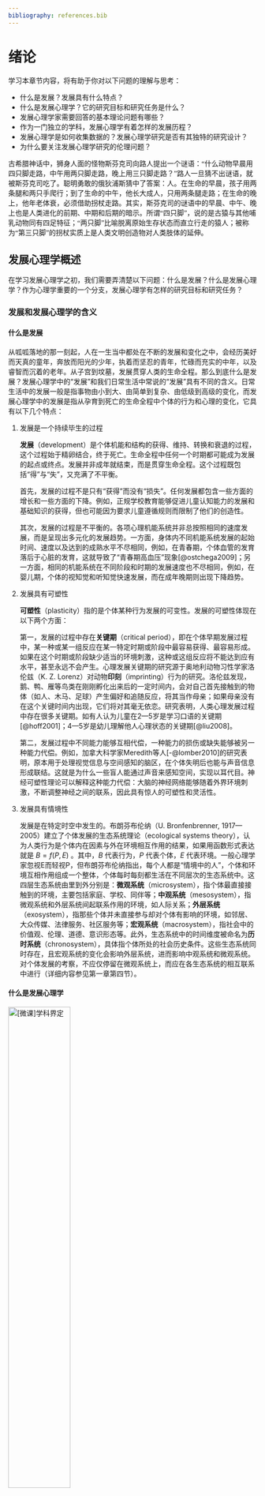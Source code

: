 ```yaml
---
bibliography: references.bib
---
```


# 绪论 {.unnumbered}

学习本章节内容，将有助于你对以下问题的理解与思考：

-   什么是发展？发展具有什么特点？
-   什么是发展心理学？它的研究目标和研究任务是什么？
-   发展心理学家需要回答的基本理论问题有哪些？
-   作为一门独立的学科，发展心理学有着怎样的发展历程？
-   发展心理学是如何收集数据的？发展心理学研究是否有其独特的研究设计？
-   为什么要关注发展心理学研究的伦理问题？

::: {.callout-tip appearance="minimal" style="font-family: 'fangsong';"}
古希腊神话中，狮身人面的怪物斯芬克司向路人提出一个谜语：“什么动物早晨用四只脚走路，中午用两只脚走路，晚上用三只脚走路？”路人一旦猜不出谜语，就被斯芬克司吃了。聪明勇敢的俄狄浦斯猜中了答案：人。在生命的早晨，孩子用两条腿和两只手爬行；到了生命的中午，他长大成人，只用两条腿走路；在生命的晚上，他年老体衰，必须借助拐杖走路。其实，斯芬克司的谜语中的早晨、中午、晚上也是人类进化的前期、中期和后期的暗示。所谓“四只脚”，说的是古猿与其他哺乳动物同有四足特征；“两只脚”比喻脱离原始生存状态而直立行走的猿人；被称为“第三只脚”的拐杖实质上是人类文明创造物对人类肢体的延伸。
:::

## 发展心理学概述

在学习发展心理学之初，我们需要弄清楚以下问题：什么是发展？什么是发展心理学？作为心理学重要的一个分支，发展心理学有怎样的研究目标和研究任务？

### 发展和发展心理学的含义

#### 什么是发展

从呱呱落地的那一刻起，人在一生当中都处在不断的发展和变化之中，会经历美好而天真的童年，奔放而阳光的少年，执着而坚忍的青年，忙碌而充实的中年，以及睿智而沉着的老年。从子宫到坟墓，发展贯穿人类的生命全程。那么到底什么是发展？发展心理学中的“发展”和我们日常生活中常说的“发展”具有不同的含义。日常生活中的发展一般是指事物由小到大、由简单到复杂、由低级到高级的变化，而发展心理学中的发展是指从孕育到死亡的生命全程中个体的行为和心理的变化，它具有以下几个特点：

1.  发展是一个持续毕生的过程

    **发展**（development）是个体机能和结构的获得、维持、转换和衰退的过程，这个过程始于精卵结合，终于死亡。生命全程中任何一个时期都可能成为发展的起点或终点。发展并非成年就结束，而是贯穿生命全程。这个过程既包括“得”与“失”，又充满了不平衡。

    首先，发展的过程不是只有“获得”而没有“损失”。任何发展都包含一些方面的增长和一些方面的下降。例如，正规学校教育能够促进儿童认知能力的发展和基础知识的获得，但也可能因为要求儿童遵循规则而限制了他们的创造性。

    其次，发展的过程是不平衡的。各项心理机能系统并非总按照相同的速度发展，而是呈现出多元化的发展趋势。一方面，身体内不同机能系统发展的起始时间、速度以及达到的成熟水平不尽相同，例如，在青春期，个体血管的发育落后于心脏的发育，这就导致了“青春期高血压”现象[@ostchega2009]；另一方面，相同的机能系统在不同阶段和时期的发展速度也不尽相同，例如，在婴儿期，个体的视知觉和听知觉快速发展，而在成年晚期则出现下降趋势。

2.  发展具有可塑性

    **可塑性**（plasticity）指的是个体某种行为发展的可变性。发展的可塑性体现在以下两个方面：

    第一，发展的过程中存在**关键期**（critical period），即在个体早期发展过程中，某一种或某一组反应在某一特定时期或阶段中最容易获得、最容易形成。如果在这个时期或阶段缺少适当的环境刺激，这种或这组反应将不能达到应有水平，甚至永远不会产生。心理发展关键期的研究源于奥地利动物习性学家洛伦兹（K. Z. Lorenz）对动物**印刻**（imprinting）行为的研究。洛伦兹发现，鹅、鸭、雁等鸟类在刚刚孵化出来后的一定时间内，会对自己首先接触到的物体（如人、木马、足球）产生偏好和追随反应，将其当作母亲；如果母亲没有在这个关键时间内出现，它们将对其毫无依恋。研究表明，人类心理发展过程中存在很多关键期。如有人认为儿童在2—5岁是学习口语的关键期[@hoff2001]；4—5岁是幼儿理解他人心理状态的关键期[@liu2008]。

    第二，发展过程中不同能力能够互相代偿，一种能力的损伤或缺失能够被另一种能力代偿。例如，加拿大科学家Meredith等人[-@lomber2010]的研究表明，原本用于处理视觉信息与空间感知的脑区，在个体失明后也能与声音信息形成联结。这就是为什么一些盲人能通过声音来感知空间，实现以耳代目。神经可塑性理论可以解释这种能力代偿：大脑的神经网络能够随着外界环境刺激，不断调整神经之间的联系，因此具有惊人的可塑性和灵活性。

3.  发展具有情境性

    发展是在特定时空中发生的。布朗芬布伦纳（U. Bronfenbrenner, 1917—2005）建立了个体发展的生态系统理论（ecological systems theory），认为人类行为是个体内在因素与外在环境相互作用的结果，如果用函数形式表达就是 $B = f(P, E)$ 。其中，$B$ 代表行为，$P$ 代表个体，$E$ 代表环境。一般心理学家忽视E而轻视P，但布朗芬布伦纳指出，每个人都是“情境中的人”，个体和环境互相作用组成一个整体，个体每时每刻都生活在不同层次的生态系统中。这四层生态系统由里到外分别是：**微观系统**（microsystem），指个体最直接接触到的环境，主要包括家庭、学校、同伴等；**中观系统**（mesosystem），指微观系统和外层系统间起联系作用的环境，如人际关系；**外层系统**（exosystem），指那些个体并未直接参与却对个体有影响的环境，如邻居、大众传媒、法律服务、社区服务等；**宏观系统**（macrosystem），指社会中的价值观、伦理、道德、意识形态等。此外，生态系统中的时间维度被命名为**历时系统**（chronosystem），具体指个体所处的社会历史条件。这些生态系统同时存在，且宏观系统的变化会影响外层系统，进而影响中观系统和微观系统。对个体发展的考察，不应仅停留在微观系统上，而应在各生态系统的相互联系中进行<!--FIXME-->（详细内容参见第一章第四节）。

#### 什么是发展心理学

::: column-margin
[![\[微课\]学科界定](images/学科界定.png){fig-align="left" width="50%"}](https://abooks.hep.com.cn/h5/resource/detail?resourceId=63fc6ff1d95ce24aac9d6d2b&projectId=pBbXeozAi)
:::

**发展心理学**（developmental psychology）是心理学的一个分支，具有广义和狭义之分。广义的发展心理学是研究心理发展及其规律的学科，它以系统的眼光来考察生命的变化过程或者动物的进化过程，探讨人的心理如何从原始、低级的状态演化到现代、高级的状态。比较心理学和民族心理学都属于广义的发展心理学范畴：比较心理学主要研究动物心理的演化历程，以描绘动物演化过程中心理发展的总体图景；民族心理学主要研究生活在不同社会历史阶段的各个民族的心理并加以对比，以勾勒人类心理发展的总体轮廓。

通常所说的发展心理学指的是狭义的发展心理学，即个体发展心理学。它探究从胎儿期开始一直到衰老死亡的全过程，个体的能力、情感和社会交往等各方面如何从低级水平向高级水平变化发展。发展心理学尤其注重探究各个年龄阶段的心理特征，关注个体心理从一个年龄阶段发展到另一个年龄阶段的规律，具体包括婴幼儿心理学、儿童心理学、青年心理学、中年心理学和老年心理学。

发展心理学采用科学的方法，对成长、变化和稳定性进行研究。发展心理学家可以采用横向和纵向的视角来考察、研究个体的毕生发展。采用横向视角，发展心理学家将关注人的毕生发展的多个主题，包括**生理发展**（physical development）、**认知发展**（cognitive development）、**人格发展**（personality development）和**社会性发展**（social development）等方面[@feldman2021]。关注生理发展的发展心理学家侧重考察身体构造随年龄发展变化的规律以及影响因素。例如，营养良好对儿童生长速度的影响。关注认知发展的心理学家侧重考察学习、记忆、问题解决和智力等问题。例如，个体如何对生命早期的经历进行回忆，或者智力在不同生命阶段的变化。关注人格发展的心理学家侧重考察生命过程中个体气质与性格的可变性和稳定性等问题。关注社会性发展的心理学家侧重考察个体在生命全程中与他人互动及其社会关系的发展、变化和保持等问题。采用纵向视角，发展心理学家往往关注特定的年龄范畴。如将个体发展过程划分为如下几个年龄阶段：产前期（从受孕到出生）、婴儿期（出生到3岁）、幼儿期（也称学前期，3—6岁）、儿童中期（6—12岁）、少年期（12—20岁）、成年早期（20—40岁）、成年中期（40—60岁）、成年晚期（60岁至生命终止）。这种年龄阶段的划分得到了发展心理学家的广泛接受。同时必须承认，在不同的时代和文化背景下，对年龄阶段的具体划分会有所差异。

### 发展心理学的研究目标和研究任务

发展心理学探讨心理发生和发展的规律，是一门基础学科；同时，发展心理学既服务于教育、医疗、干预等实践领域，具有重要的应用价值。发展心理学的研究目标和研究任务可以归纳为五个方面：

#### 描述心理发展的规律和模式

描述个体心理发展过程中的规律、特点和模式是发展心理学研究最基本的目标和任务，也是一切发展心理学研究的前提。发展心理学家致力于寻找有效的方式来测量个体智力、社会性和人格等方面的变化。例如，研究发现，成人对亲密关系的满意度在20—30岁达到顶峰后开始下降，在40岁时达到低谷后又开始上升，到成年晚期趋于稳定[@bühler2021]。

#### 揭示心理发展的原因和机制

随着年龄的增长，个体的生理、认知、人格和社会性等方面都会发展和变化。那么，这些发展和变化的原因是什么？发展心理学家不仅要解决“是什么”的问题，还要解决“为什么”的问题。研究者在数据和资料的基础上，提出各种假设，通过进一步的观察和实验，验证或构建理论，从而揭示心理发展的原因和机制。例如，很多心理学家对于语言的产生非常好奇，有的研究者认为语言的产生是模仿和强化的结果，而著名心理学家乔姆斯基（A. N. Chomsky, 1928—）提出，人类通过系统遗传获得了一个先天语言获得装置，个体只要将这个先天语言获得装置暴露在恰当的语言环境下使其激活，就能获得语言能力。

#### 测量和解释个体差异

虽然个体在生命全程中会经历相似的发展阶段，其发展变化的模式也是相同的，但不同个体心理发展的速度、所能达到的水平、各种心理过程和行为特点等，并不相同。例如，从能力发展速度上看，有的人早慧，有的人则大器晚成；从能力水平上看，有的人在某方面出众，有的人则表现平庸；从性格特点上看，有的人易挑衅攻击，有的人则合作助人……如何测量和解释这些个体差异也是发展心理学的研究目标和研究任务。

#### 探究不同环境对发展的影响

所有的发展都是在具体的时间和空间中发生的，发展的水平和程度会受到个体所处环境的影响。人们都生活、成长于特定的社会与文化环境中，因此个体的发展过程必然会打上特定社会与文化环境的烙印。例如，研究发现，鄂伦春族生活在大兴安岭和小兴安岭地区，森林被茂密，森林环境和北方寒冷的生态压力使鄂伦春族人养成了较强的独立性和高水平的空间分析能力，从而发展出良好的视空间工作记忆能力[@wang2018]。不同的物质生活和教育条件也使儿童的心理发展水平发生变化，如当前普遍存在的“成熟期提前”现象，就是因为物质生活条件的改善，青少年生理发育普遍提前，相应的心理年龄特征也提前出现。

#### 帮助和指导儿童的发展

我国著名心理学家林崇德指出，发展心理学研究一定要为教育服务。无论是描述心理发展的规律和模式、揭示心理发展的原因和机制，还是测量和解释个体差异、探究不同环境对发展的影响，都是为了更好地服务于个体的成长和发展。首先，发展心理学的研究有助于个体更好地度过每一个发展阶段。例如，传统观念认为母亲在儿童教育中具有绝对作用，研究则表明父亲的教养行为对于儿童认知、语言和气质的发展也有重要的影响[@therole2010]。其次，发展心理学致力于解决个体在发展中遇到的困难或障碍。比如，孤独症是一种普遍性发展障碍，相关领域的发展心理学家就致力于探究孤独症个体的患病原因和改善症状的方法。最后，发展心理学的研究旨在主动塑造和引导个体发展的结果。运用规律来引导个体发展是发展心理学研究的最高目标。主动塑造和引导指的是根据科学理论控制某些变量的决定条件，或创设一定的情境，使研究对象产生理论预期的改变或者发展。例如，学校和家庭可以根据强化理论来增加儿童的亲社会行为，减少其攻击行为。

## 发展心理学的若干理论问题

发展心理学家在描述和解释个体发展过程中的各种现象时，需要面对和回答一些基本的理论问题，其中包括：发展是遗传决定的还是环境决定的？个体是主动发展的还是被动发展的？发展的规律是普遍的还是特殊的？发展的过程是连续的还是阶段的？

### 遗传与环境的问题

到底是“龙生龙，凤生凤，老鼠生儿会打洞”，还是“一龙九种，种种各别”？长期以来，关于遗传与环境在发展中的作用，研究者存在着激烈的争论，这个争论也被称为“先天与后天之争”“成熟与学习之争”“生物因素与社会因素之争”。遗传决定论者强调遗传决定发展，认为基因控制并决定着发展的一切方面，完全否认环境的作用。遗传决定论者以优生学创始人高尔顿（F. Galton, 1822—1911）为代表，他认为个体的发展及其品质早在生殖细胞的某种因子中就决定了，发展只是内在因素的自然展开，环境与教育仅起到引发的作用。他在《遗传与优生》一书中写道：一个人的能力是由遗传而来的，其受遗传决定的程度就像有机体的形态和组织由遗传决定一样。环境决定论者则认为环境决定发展，完全否认遗传的作用。环境决定论者以行为主义创始人华生（J. B. Watson, 1878—1958）为代表。华生有一段著名的言论：给我一打健康的婴儿和一个我可以给予特殊培养的环境，我保证从他们中间任意选择一个婴儿，都可以训练成任何一种专家——医生、律师、艺术家、商人，而不管他的天赋、爱好、能力、倾向性以及他的种族等。

::: column-margin
[![\[微课\]原则问题与年龄线索](images/原则问题与年龄线索.png){fig-align="left" width="50%"}](https://abooks.hep.com.cn/h5/resource/detail?resourceId=63fc7040d95ce24aac9d6d35&projectId=pBbXeozAi)
:::

但是绝对的遗传决定论和极端的环境决定论都无法完全解释儿童心理发展过程中的各种现象，从而逐渐失去了影响力。事实证明，个体的心理发展不可能完全排除遗传的作用，也不可能没有环境的作用，单纯由遗传决定或由环境决定的心理发展几乎是不存在的。于是，既承认遗传影响又承认环境影响的共同决定论出现了，其代表人物斯特恩（L. W. Stern, 1871—1938）认为，人类心理的发展是由遗传素质和环境影响共同决定的。斯特恩在《早期儿童心理学》一书中提到，儿童的发展并非单纯天赋本能的渐次显现，也非只受外界影响，而是内在本性和外界条件共同作用。虽然两种因素同为发展不可缺少的成分，但是所占比重因情而异。尽管斯特恩的观点同时考虑了遗传和环境的作用，但这是一种比较机械的折中主义发展观。

事实上，遗传与环境、先天与后天、基因与社会的交互作用是非常复杂的，没有一个固定的公式能够预测遗传与环境将对某个特定的个体产生多大的效力。这种复杂性体现在以下三个方面：

首先，遗传与环境对心理发展的作用在个体发展的不同领域和不同阶段是不一样的。在发展初期，对于一些简单的初级心理机能（如感知、动作、语言等），遗传与成熟的作用较大；而较复杂的高级心理机能（如抽象思维能力、道德、情感等）则往往更多地受到环境和教育的制约[@bouchard2004]。

其次，环境对心理特性或行为的发展所起的作用，往往有赖于这种心理特性或行为的遗传基础。个体心理发展的内部条件（如遗传基础、成熟水平等）不同，环境的作用就不同。同样，遗传作用也依赖环境因素。例如，在1—3岁语言发展的关键期内，丰富的语言环境将对儿童的语言发展产生很好的促进作用，而错过这个时期再为儿童提供同样的语言刺激，将难以帮助儿童获得相应的语言能力的发展。

最后，遗传与环境对心理发展的作用可以理解为发展的可能性与现实性之间的辩证关系。个体的遗传基础决定了发展的可能范围，而环境与教育决定了个体发展的现实水平。潜在的可能性转化为现实能力离不开环境与教育的作用。一般情况下，正常健康的儿童的发展可能性是相当大的。从这个意义上说，环境对个体的发展将起到更重要的作用。

::: {.callout-note icon="false" collapse="true" title="专栏" style="font-family: 'fangsong';"}
## 道德和基因

进入21世纪后，基因研究在世界范围内方兴未艾，基因的作用再次受到研究者的重视。不仅一些基本的生理特征，如身高、体重、肤色等在很大程度上是由基因决定的，甚至一些高级的社会情感和特征也受到基因的影响。研究发现，无论是美德还是自私，都可以从基因中找到根源。

研究表明，道德判断（判断一种行为是道德的或者是不道德的）与基因有着紧密的关系。在一个经典的道德判断任务——扳道岔任务中，想象自己站在一个分叉的铁路口，分岔路口的一边有5个人，另一边有1个人，一辆列车正隆隆地驶向5个人的方向。此时，你的手中握着一个开关，可以改变火车的轨道。是让火车继续行驶撞伤5个人，还是扳动开关改变火车的行驶方向而伤害另一边的1个人？哪一种选择更符合道德呢？结果发现，道德判断的倾向与5-羟色胺转运蛋白基因的多态性有关：具有长型5-羟色胺转运蛋白基因的个体更愿意选择牺牲1个人来保全5个人，他们认为这是更好的道德选择；具有短型5-羟色胺转运蛋白基因的个体则倾向于认为伤害1个人以救5个人与道德无关[@marsh2011]。其他研究发现，催产素受体基因（OXTR）的多态性（rs237889）与道德判断有关。具体来说，C/C基因型的个体更多地认为牺牲1个人来保全5个人是更好的道德选择，T/T基因型的个体则更多地选择不伤害任何人[@bernhard2016]。

基因对道德的影响不仅体现在人类身上，甚至可以追溯到单细胞生物。早在微生物阶段就出现了“利他主义者”和“自私者”。一些生理学家发现，某些细菌的单个基因足以控制其“自私性”。如果这种基因被“关闭”，在营养匮乏的环境中，这些细菌就会放慢新陈代谢的速度和繁殖率；而如果这种基因被“打开”，这些细菌就会不顾一切地吞噬食物，直到耗尽环境中的所有营养，甚至以其他死掉的细菌为食。更有趣的是，对于野外的这种细菌来说，这些基因是自动“关闭”的。一旦将这些细菌放在培养皿中并且切断它们的食物供应，很快（约4 天）就会出现一些“自私”的突变体，它们会疯狂消耗剩余的食物，然后和其他细菌一起饿死[@liti2009]。
:::

### 主动性与被动性的问题

无论是遗传决定论还是环境决定论，都没有把儿童看成主动的个体，因此忽视了儿童自身的能动性。事实上，个体不仅受基因和环境的影响而被动地发展，还主动地影响周围的环境。个体对环境的主动影响早在胎儿期就开始了。研究表明，人类胎儿已经非常活跃，不仅会吮吸自己的大拇指，摇晃脐带，甚至会通过抓住或者放开脐带来调节氧气量。随着年龄增长，在获得更多的能力和经验的基础上，个体能够更加有效地控制和改变自己的发展路径。“遗传–环境–行为表现”的关系随个体年龄的发展而变化，并具体表现为具有不同主动性的三种形式。

第一种为**被动式**（passive）影响，指个体被动地接受遗传因素和环境因素的影响。例如，胎儿在子宫内的发育主要是一种被动式影响。被动式影响的作用将随个体年龄的增长而减弱。

第二种为**唤起式**（evocative）影响，是指个体的遗传特质影响了作用于其自身的环境因素。也就是说，具有不同遗传特征的个体，可能会唤起不同的环境反应。例如，性格比较活泼和乐于合作的儿童更易得到父母、教师及其他社会成员的关注，更易与外界环境相互作用。这种唤起式影响在个体的整个发展过程中将持续存在。

第三种为**主动式**（active）影响，是指个体在其遗传特征的影响下，对环境进行有目的的选择、改变与创造。个体总是倾向于选择那些自己能适应的环境，其结果将导致个体在发展的方向与程度上表现出差异。例如，外向者所寻求的环境与内向者可能截然不同。随着年龄的增长，主动式影响的作用将越来越大。

在进行发展研究的时候，只有将人看成一个充满主动性的主体，尊重人的各种独特的心理特点，重视开发个体的“优势领域”，才能充分发挥个体自身的积极性与主动性。

### 普遍性与特殊性的问题

个体心理发展的总趋势和各个具体的心理过程的发展，都要遵循一定的客观规律，这些规律是根据某一群体的平均水平得到的，反映了特定群体共同的发展特点。所谓发展的“里程碑”指的就是这一点。发展的普遍性是指个体心理发展要遵循具有普遍性的发展规律。发展心理学的学科任务正是尽可能准确地揭示这些规律，从而让人类更好地利用这些规律。

发展心理学为我们揭示的普遍规律只是一种理性的认识框架，并不是心理发展的目标和标准。事实上，现实的个体发展要比理论描述得更丰富、更具体、更生动。除了遵循普遍的和一般的规律，个体心理发展还具有特殊性。发展的特殊性是指发展中的个体在功能、特征和行为上会表现出多样性，呈现出个体之间的差异。个体差异贯穿心理发展的各个方面、各个阶段。由于个体的生物学基础不同，所面临的任务不同，已有的经验不同，支持其学习活动的人际关系不同，因此个体完成任务的方式不同，所习得的技能和发展情况也就不同；个体在发展速度、最终达到的发展水平、发展领域等方面总是存在较大的差异。也就是说，发展的特殊性是遗传因素、环境因素和个体自身心理因素综合作用的结果。当代发展心理学强调尊重个体发展的差异性，重视个体心理发展的个体性，也就是承认发展的多元性，承认不同发展条件（包括不同生理条件）、不同社会环境、不同文化对个体心理发展的作用。

### 连续性与阶段性的问题

回想我们自己成长过程中所经历的变化，这些变化是逐渐发生的还是突然发生的？关于这个问题的争论，实际关系的是发展的实质：发展到底是量的变化还是质的变化？实际上，人的一生是一个不断由量变到质变、再到新的量变的过程，这使得个体心理发展表现出连续性与阶段性。

一方面，发展是连续的呈现**量的变化**（quantitative change），是指程度和数量的变化。例如儿童的记忆能力会随着年龄的增长而逐渐提升，儿童对周围世界的认识也会越来越深刻。另一方面，发展各个时期都表现出固有的特征，呈现出质变的阶段性。发展中质的变化（qualitative change）是指个体在结构或者组织上产生的重要或者根本的差异。例如处于前言语阶段的婴儿和已具有较好语言能力的学前儿童在语言发展上就具有质的差异；性成熟的青少年与尚未性成熟的个体之间也存在着**质的差异**[@shaffer1996]。心理发展的阶段性是与个体的年龄相联系的，发展心理学把个体心理发展各年龄阶段所表现出来的一般的、典型的、本质的特征，称为**心理年龄特征**（age characteristics）。其中，一般特征指的是某年龄阶段儿童普遍具有的特征；典型特征指的是该年龄阶段儿童应有的心理特征；而本质特征指的是可以作为该年龄阶段的标志，以区别个体心理发展的不同阶段。心理年龄特征是个体在一定年龄阶段的心理水平的标尺，它们是从许多同龄人心理发展事实中，通过概括并与不同年龄的人的心理发展进行比较而被确认的。个体生命全程因此可以被划分为不同的发展阶段。尽管对于个体毕生发展的阶段划分，研究者从不同的角度出发有不同的划分方法，但大多基本接受如 @tbl-developmental-stages 所示的划分方式。

| 发展阶段 | 心理年龄特征 | 时间范围 |
|--------------------|---------------------------------|--------------------|
| 产前期 | 感知觉的初步萌发 | 从受孕到出生 |
| 婴儿期 | 多种反射，从翻身到行走的大动作技能的发展，语言发展，依恋形成，具备初步的社会能力 | 从出生到 3 岁 |
| 幼儿期（学前期） | 发展良好的口头语言能力，性别开始分化，喜爱粗大动作游戏，完成人学准备 | 3—6 岁 |
| 儿童中期 | 具体思维的发展，书面语言能力发展，同伴关系的发展，自我概念和自尊的发展，性别认同确立 | 6—12 岁 |
| 青少年期 | 性成熟，抽象思维较快发展，确立两性关系，青少年价值观确立，人格渐趋独立 | 11—20 岁 |
| 成年早期 | 职业与家庭关系的发展，认知能力水平处于高峰后逐渐下降，开始承担父母的角色和社会职业角色 | 20—40 岁 |
| 成年中期 | 生理机能出现衰退，认知能力趋于复杂化，善于解决实际问题但学习能力下降，对自我进行重新评估，事业发展到顶点，考虑或重新调整生活 | 40—60 岁 |
| 成年晚期 | 生理机能衰退，认知能力衰退，退休，可能面临不可避免的身心适应问题，享受退休的居家生活，承担丧失亲人的痛苦，重新适应生活 | 60 岁到生命终止 |

: 个体毕生发展的阶段划分 {#tbl-developmental-stages}

## 发展心理学的研究历史

本节将详细介绍发展心理学的历史发展脉络和发展心理学研究的新进展。发展心理学只有100多年的历史，而且大部分时间关注的都是儿童的心理发展问题。近几十年，毕生发展观被引入发展心理学研究。讨论发展心理学的历史，首先要从儿童心理学的产生与发展谈起。

### 发展心理学的历史发展脉络

#### 儿童心理学的产生与发展

1.  儿童心理学的产生

    按照历史学家阿利埃斯（P. Ariès, 1914—1984）的观点，将童年时代当作一个重要而有价值的阶段的历史，已有两百多年。过去，儿童不是被视为能力低下的小大人，就是被漠然视之，他们在严格的环境下被抚养长大，而且经常受到严厉的惩罚。

    达尔文（C. R. Darwin, 1809—1882）是最早的儿童观察记录者之一，从他的儿子出生开始，他就详细地记录了儿子的变化。他在《一个婴儿的传略》（A Biographical Sketch of An Infant）中探讨了孩子行为的原因，指出了愤怒或害怕之类的情绪最早在什么年龄出现，并讨论了是否表现出一定的理性，这是儿童心理学产生的前提。

    德国心理学家普莱尔（W. T. Preyer, 1841—1897）从自己的孩子出生便对其进行了为期三年的观察，有时也进行一些实验性观察，最后他将观察结果整理成《儿童心理》一书并于1882年出版。《儿童心理》是人类历史上最早的一部较为完整的儿童心理学全书，它标志着科学儿童心理学的诞生。该书包括三个部分：第一部分讨论感觉发展的特点，详细叙述了儿童的视觉、听觉、触觉、嗅觉、味觉和本体觉等的发展；第二部分讨论意志（或动作）发展的特点，探讨了冲动动作、反射动作、本能动作和意念动作等的发展；第三部分讨论智力（或语言）发展的特点。《儿童心理》一书对推动儿童心理研究起到了重要作用。随后，在美国心理学家霍尔（G. S. Hall, 1844—1924）的推动下，儿童心理研究在世界各国进一步发展起来。

2.  儿童心理学的发展

    从普莱尔创立儿童心理学到第一次世界大战期间，欧洲和美国有一大批心理学家开始用观察和实验的方法来研究儿童的心理发展。美国的霍尔、鲍德温（J. M. Baldwin, 1861—1934）、杜威（J. Dewey, 1859—1952）、卡特尔（J. M. Cattell, 1860—1944），法国的比内（A. Binet, 1857—1911）和德国的斯特恩等，都为儿童心理学的发展做出了巨大贡献。

    两次世界大战期间是西方儿童心理学的分化期和发展期。由于心理学的全面发展，儿童心理学派别林立，出现了空前繁荣的局面，如格式塔心理学、行为主义、精神分析等各学派都对当时的儿童心理学产生了极大的影响。相继出现的一批著名的心理学家，如瑞士的皮亚杰（J. Piaget, 1896—1980）、美国的格塞尔（A. L. Gesell, 1880—1961）等，分别从各自的角度描述了儿童的心理发展过程，对儿童心理发展的机制进行了理论说明。可以说，这一时期的儿童心理学已经发展到了相当成熟的阶段。

    第二次世界大战后，儿童心理学的变化主要体现在理论观点、研究方法和研究内容上。在理论观点方面，有的学说的影响逐渐减小，如霍尔的复演学说；有的学说则完全改变以往的内容，如比内等人的心理测量学说；有的学派在革新后仍然具有很强的发展势头，如新精神分析、新行为主义等。研究方法则强调生态化、现场化、综合化、现代化、数学化和社会化[@bìshengfazhanxinlixué2006]。研究内容有了新的进展，婴儿认知能力、儿童早期教育、发展关键期、个性社会化、亲社会行为、自我意识发展以及性别化等问题，都成为研究者关注的热点议题。

#### 从儿童心理学到发展心理学

20世纪80年代以前，儿童心理学基本上就是发展心理学的代名词。近几十年来，越来越多的心理学家认为应该把生命全程的心理发展作为研究对象，于是，儿童心理发展观被毕生发展观代替，出现了现代意义上的发展心理学。

1.  霍尔将儿童心理学研究的年龄范围扩展到青春期

    尽管普莱尔是儿童心理学的奠基人，但是他的《儿童心理》主要研究学前儿童的心理特点，对青少年的研究几乎是空白的。霍尔的《青少年：它的心理学及其与生理学、人类学、社会学、性、犯罪、宗教和教育的关系》一书于1904年出版，将儿童心理学研究的年龄范围扩展到青春期。霍尔还是最早正式研究老年心理的心理学家，他的《衰老：人的后半生》一书于1922年出版，但他没有明确指出心理学要研究个体毕生发展。

2.  精神分析学派率先研究个体生涯全过程的发展

    精神分析学派心理学家荣格（C. G. Jung, 1875—1961）最早对成年期心理发展特点进行了研究。他把人的一生分为前半生与后半生。荣格认为前半生（40岁前）人格向外展开，主要致力于外部世界；后半生（40岁后）人格向内收敛，关注内部世界。个体到了40岁左右可能会出现“中年危机”，曾经感到永远不变的目标和雄心壮志已经失去其意义，所以个体感到压抑、呆滞和紧迫。中年人以精神转变为标志，开始从掌握外部世界转而关注自己的内心。内心促使个体听从意识，去开发还没有认识到的潜力。到了老年，特别是临终前，个体试图思考面临死亡时生命的性质，认为死后的生涯应该是自己生命的延续。

    新精神分析学派代表人物埃里克森（E. H. Erikson, 1902—1994）正是在荣格研究的基础上，将精神分析学派创始人弗洛伊德（S. Freud, 1856—1939）只到青少年期的年龄阶段划分扩展到老年期。

3.  发展心理学的产生

    美国心理学家霍林沃思（H. L. Hollingworth, 1880—1956）最先提出要追求人的心理发展全貌，要研究人生的发展。他的著作《发展心理学概论》于1930年出版，这是世界上第一部发展心理学著作。1935年，美国心理学家古迪纳夫（F. L. Goodenough, 1886—1959）在其撰写的科学性、系统性更高的《发展心理学》一书中指出，心理学不仅要研究儿童、青少年，还要研究成年和老年，并关注人的整个一生[@lín2018]。从1957年开始，美国的《心理学年鉴》开始以“发展心理学”为名称代替“儿童心理学”。此后的几十年来，心理学家在研究儿童心理发展的同时，也进行了大量关于成人心理发展的研究，这些研究集中探讨了个体在各年龄阶段的发展任务、认知与社会性发展等。发展心理学的着眼点从生命的前半段扩展到生命全程，更广泛地涵盖发展的实质和内涵。

### 发展心理学研究的新进展

#### 新兴的交叉学科不断涌现

发展心理学领域内纷纷出现了许多交叉学科，使得发展心理学的研究范围不断扩大。

1.  发展认知神经科学

    发展认知神经科学是发展心理学与认知神经科学相结合而形成的跨学科研究领域，包括行为研究、神经成像、分子遗传学、计算模型、单细胞记录、神经化学分析等。它试图从多个角度、多个水平、多个系统阐述正常与异常的人类以及其他物种在感知、表象、语言、记忆、推理等心理结构背后的神经机制，并揭示其随年龄增长而发生发展的动态机制[@lín2018]。发展认知神经科学关注的主要问题是神经尤其是脑发育与个体认知发展之间的关系，研究的基本内容包括：大脑内的发展变化与儿童行为和认知能力发展变化之间存在怎样的关系？为什么在发展的特定阶段可以通过学习来提高某种能力？这种能力的提高是如何实现的？等等。

    **群体神经科学**（Population Neuroscience）围绕“基因和环境如何在时空维度塑造大脑”这一科学问题，以大规模群体样本为基础，整合了神经科学、流行病学和基因组学的视角来揭示人类心理行为个体差异的神经科学机制，为发展认知神经科学带来了新的进展。**发展群体神经科学**（Developmental Population Neuroscience）以人类脑智毕生发展的个体差异为研究对象，通过建立大型的群体队列和研发高信度测量，收集不同空间尺度下人类心理行为的大数据，旨在揭示人类脑智毕生发展的规律与机制，建立人类毕生发展的神经科学理论[@zuo2021]。

2.  行为遗传学

    随着“绝大部分行为的个体差异都受到某种基因的影响”这一观点得到普遍认同，行为遗传学致力于考察先天因素的发展变化、遗传与环境影响的程度等问题，同时还讨论不同行为在多大程度上受共同基因的影响，基因与环境之间有着怎样的关系模式和交互模式等问题[@halldorsdottir2017]。未来该领域的研究将采用行为遗传学的技术和方法，力图发现那些行为障碍的易感基因和产生行为差异的关键基因。

3.  应用发展心理学

    成熟的发展心理学与社会学、教育学、生物学、社会工作、医学、人类学和犯罪学等学科相融合，形成了一门以应用或干预为主的新兴学科——应用发展心理学。应用发展心理学通过研究与应用的综合，描述、解释、干预和培养有关人类发展知识的应用。应用发展心理学家积极探究多个重要研究课题，为儿童与青少年和家庭的幸福发展提供了重要的启示和应用价值。这些主题包括但不限于儿童早期护理与教育、教育改革与学校教育、父母教养与监护人教养、发展资源等。

除了以上交叉学科外，发展心理语言学、发展心理动物学等一系列交叉学科的出现，也丰富了发展心理学的研究内容。

#### 发展心理学的研究范围向人生的两端延伸

发展心理学突出强调研究婴儿期和老年期的心理特点。在20世纪60年代以前，传统观点多认为新生儿是软弱无能、消极被动的生物个体，他们可以任人摆布；直到婴儿期，儿童的能力仍然很低。随着心理学研究方法的不断创新，发展心理学研究者可以用“习惯化与去习惯化”“视觉偏爱”“违背预期”等范式，并借助眼动仪、婴儿脑电图等仪器与方法来研究婴儿甚至新生儿的心理发展特点及机制。例如，有研究[@addabbo2021]表明，6个月的婴儿对他人的痛苦表现出早期的注意分配。大规模研究揭示，新生儿具有了不起的适应环境的能力和对外界刺激做出反应的能力。

::: column-margin
[![\[微课\]老年人的社会性发展](images/老年人的社会性发展.png){fig-align="left" width="50%"}](https://abooks.hep.com.cn/h5/resource/detail?resourceId=63fd5bf05ae7eae1fbe7e9bd&projectId=pBbXeozAi)
:::

一直以来，我们认为随着年龄增长，老年人的认知能力会持续下降。但是研究表明，通过实践经验、认知训练和其他干预，由年龄造成的认知能力下降可以得到控制[@kelly2014]。认知训练对老年人的认知能力具有积极的即时训练效果，社会性发展和综合认知能力的训练效果还可以得到较好的保持[@han2016]。也有研究发现，认知训练能够对老年人大脑的结构与功能产生积极影响[@lijuan2018]。

#### 发展心理学的研究方法取得很大进步

发展心理学在研究方法上的进步主要表现在以下几个方面：第一，发展心理学强调在现实生活中、自然条件下研究个体的心理和行为，研究个体与自然环境、社会环境中各种因素的相互作用，从而揭示其心理发展与变化的规律。第二，发展心理学强调纵向研究，特别是聚合交叉研究。随着研究的深入，研究者日益重视心理发展的连续性、心理发展过程中的因果关系及机制，而这些问题很难靠横断研究来解决。第三，发展心理学的研究方法出现了综合化与现代化的特点，不仅强调综合使用多种研究方法，还强调使用多变式的实验设计。与此同时，现代化仪器与技术如脑电生理仪、脑成像等被广泛地用于发展心理学研究中。第四，研究方法的变化也表现在范式的更新和进步上，发展心理学广泛使用了跨学科的研究方法。第五，训练研究和教育实验很好地体现了发展心理学“帮助和指导儿童的发展”这一目标和任务，因此越来越受到发展心理学研究者的重视[@lín2018]。

## 发展心理学的研究方法

本节将讨论发展心理学研究者如何检验基于理论提出的假设。发展心理学研究以科学的方法为基础，也就是说，发展心理学家提出假设，然后采用一定的研究方法，通过实证研究来评估这些假设是否与他们收集的数据相吻合。本节主要关注几个对发展心理学有着独特意义的方法学问题。

### 测量技术：如何收集数据

#### 调查法

**调查法**（survey method）是指按照一定的规则从某一总体中抽取一定数量的样本，收集样本中个体的相关资料，进而通过对样本的分析研究来推论总体情况的研究方法。大规模的调查是收集数据的一种强有力的方法。调查法有两种不同的方式：一种为**问卷法**（questionnaire method），即要求被调查者在研究人员事先拟好的问卷上回答问题；另一种为**访谈法**（interview method），即研究人员对被调查者进行面对面的提问，并记录被调查者的回答或反应。

**日记研究**（diary study）是一种非常有创意的调查法，参与者（多为青少年）在特定时间（如在课程结束时）或当被提示做出回应时，在日记本或笔记本上回答一个或多个标准化问题。事实证明，日记研究非常适合研究其他研究方法可能难以研究的课题，例如研究青春期时的喜怒无常[@larson2002]，或研究青少年的日常压力源与抑郁之间的关系[@hankin2007]。

调查法的优点在于能够在最短的时间内收集到大量的资料，使用方便，效率高。但是调查法也存在一些不足：首先，调查法不适用于年龄较小的儿童，因为他们还不会阅读或不能很好地理解语言。其次，调查法存在社会称许偏见问题。例如，有很多人不愿意承认自己有撒谎、药物滥用等行为，这种不准确或不真实的回答会导致错误的结论。最后，调查法只是有助于了解事实是什么，不能得出因果关系。

::: column-margin
[![\[微课\]研究方法和伦理](images/研究方法和伦理.png){fig-align="left" width="50%"}](https://abooks.hep.com.cn/h5/resource/detail?resourceId=63fc71b65ae7eae1fbe7e3cc&projectId=pBbXeozAi)
:::

#### 观察法

**观察法**（observation method）是指研究者有目的、有计划地对被观察者的行为进行观察，从而探究其心理与行为发展规律的研究方法。皮亚杰就是一个敏锐的儿童行为观察者。他关于儿童认知发展的研究大部分都是通过对自己孩子的仔细观察获得的。在目前的发展研究中，行为观察仍然是评价儿童发展水平的一种有效的方法。观察法包括**自然观察**（naturalistic observation）和**实验室观察**（laboratory observation）。自然观察是在日常生活中观察个体或群体的行为，观察可以发生在家里、操场上或者教室内等。自然观察常用于研究儿童的发展，这主要是因为婴儿和年幼儿童的语言能力有限。为了更好地控制收集数据时被观察者所处的环境条件，研究者常常采用实验室观察。简单来说，实验室观察是在预先设定的情境中进行的观察。

观察法的显著优点在于能呈现被观察者在日常生活中到底在做什么，具有较高的生态效度。但是观察法也存在一些不足：首先，观察资料的质量容易受到观察者的能力和其他心理因素的影响，使得观察具有一定的主观性；其次，观察法只能帮助研究者了解现象，由于同时发生的事件很多，因此很难得出因果关系；再次，研究者只能被动地等待被观察行为的出现，不能主动地控制行为的发生；最后，由于研究者的存在，被观察者可能会表现出不自然的行为。为了克服这些不足，研究者有时会在隐蔽的地方录像，或者提前进入观察的群体中，让被观察者熟悉和适应观察者的存在，这样，被观察者的行为会更接近自然状态。观察法常常被当成发现问题的一种前期研究方法。

#### 测验法

**测验法**（test method）是指用一套标准化的测验项目对被试进行测量，然后将测验结果与常模做比较，并对被试相应的心理发展水平或特点做出评定的研究方法。与问卷法相比，测验法也是通过事先设计的问卷来研究被试，但不同的是，测验法的问卷经过了标准化。现有的心理测验包括动作技能测验、智力测验、语言能力测验、人格测验等。测验法的优点在于量表编制严谨，结果处理方便，通过与常模的对比能够直接得到结果。该方法的不足在于使用灵活性较差，对施测者的要求较高，难以对结果进行定性分析。

#### 实验法

**实验法**（experimental method）包括**实验室实验**（laboratory experiment）和**现场实验**（field experiment）。实验室实验是在控制的条件下，系统地操纵某种变量的变化，研究这种变化对其他变量所产生的影响。由研究者操纵变化的变量是自变量，研究者在实验中进行测量并期望由实验操控而带来变化的变量是因变量。通过控制，研究者能排除自变量以外的一切可能影响实验结果的无关变量。实验情境可以根据实验要求和研究者的需要进行设置与改变。实验室实验的主要优点是可以严格地控制无关变量，并精确地测定自变量和因变量，不仅有助于揭示“是什么”，而且能进一步探究“为什么”。即通过实验室实验，研究者可以得出心理变量间的因果关系。其主要不足是研究情境是人为设计的，因而难以推广到日常生活中去。为了弥补实验室实验的这一不足，研究者可以在自然条件下进行相似的实验，这就是所谓的现场实验。

#### 临床法

**临床法**（clinical method）又称诊断法，是指研究者根据被试对一个问题的反应相应地提出另一个问题的访谈方法。它包括观察、谈话与实物操作三个部分。临床法强调研究者自身敏锐的观察力以及在向儿童提问或设置实验情境时的主动性。皮亚杰就是用临床法研究儿童的道德推理与智力发展的。临床法的主要优点在于它结合了标准智力测验和精神分析访谈的优点，可以在相对较短的时期内收集到大量信息，在儿童认知发展和应用领域发挥着越来越重要的作用。

### 相关研究和实验研究：变量间关系的检测

#### 相关研究

在**相关研究**（correlational research）中，研究者收集感兴趣的一个或多个变量的信息，通过统计分析考察这两个或多个变量间是否存在有意义的相关关系。例如，要考察小学生的攻击性与其受欢迎程度是否相关，研究者就可以通过同伴提名的任务来考察小学生的受欢迎程度，通过自然观察记录小学生的攻击行为频次，然后计算两者的相关系数，以确定这两者之间是否存在相关关系及相关程度。相关系数对两个变量之间的相关的强度和方向提供了一个数值估计。它的取值范围为–1.00～1.00，相关系数的绝对值大小代表了相关性的大小：绝对值越大，相关性越高。相关系数的符号代表了相关性的方向。如果相关系数为正，那么表明一个变量增大时，另一个变量随之增大。例如，已有研究发现，儿童2岁时的行为抑制与其7岁时的同伴关系存在正相关关系[@chen2020]。也就是说，儿童2岁时的行为抑制越好，其7岁时的同伴关系也越好。如果相关系数为负，那么表明一个变量增大时，另一个变量随之减小。例如，小学生的攻击性与其受欢迎程度是负相关的：儿童的攻击行为越多，他在同伴中的受欢迎程度越低[@crick1996]。

小学生的攻击行为与其受欢迎程度为负相关是否意味着攻击行为多的小学生在同伴中的受欢迎程度一定很低？事实并非如此。尽管这两者之间存在相关关系，但是我们对这种关系的因果方向并不清楚。我们也可以理解为受欢迎程度低的小学生更可能表现出更多的攻击行为。可见，相关研究是一个很有用的方法，但是它的主要缺点在于不能真实地反映变量间的因果关系。

#### 实验研究

与相关研究不同，**实验研究**（experimental research）会严格评估两个变量之间可能存在的因果关系。研究者操控自变量并测量自变量是否影响因变量。实验研究的目的就是探查自变量是否影响了因变量。为了保证因变量的变化确实是由自变量引起的，研究者通常会设立两种不同的处理——实验组或控制组。研究者会把被试随机分配到这两个组中进行实验。例如，一项考察动作技能训练对儿童数学能力影响的研究[@hudson2020]中，自变量为儿童是否接受启动作技能训练，因变量为数学能力。该研究把儿童随机分为两组，实验组儿童接受了为期8周共16次的动作技能训练课程，对照组儿童则接受了常规的教学活动。结果发现，动作技能训练促进了儿童数学能力的发展。

实验研究的最大优点是不仅能够重复，而且能够得出确切的因果关系。然而，对于实验研究的批评也指出，严格控制的实验环境常常是人为的、虚假的，且被试在实验环境中的行为表现可能与自然环境中不同，因而实验结果难以推广到日常生活中。

### 发展研究的研究设计

#### 横断研究

**横断研究**（cross-sectional study）是指在同一时间内，对不同年龄组被试进行观察、测量或实验，以探究心理发展的规律或特点。例如，为了研究3—5岁儿童心理理论能力的发展特点，可以在大约相同的时间里测量3岁、4岁、5岁儿童的心理理论能力，其结果可以告诉我们这三个年龄组儿童的心理理论能力的差异，从而考察3—5岁儿童心理理论能力发展的年龄趋势。横断研究最突出的优点是可以在短时间内收集到较多的资料，有助于描述心理发展的规律与趋势；此外，这种设计成本低，省时省力，见效快，目前发展心理学的研究多采用这一设计。横断研究的不足之处在于，不知道个体内部的发展变化，即某一组被试在他们更小时候的发展状况如何，故不足以确切地反映个体心理发展的连续性和转折点。此外，横断研究得出的发展曲线有可能受到**同辈效应**（cohort effect，也称群体效应）的影响，即生活在不同年代的个体由于所处社会文化、历史条件和遭遇历史事件的不同而导致个体心理发展存在差异的现象。例如，测试青少年、中年人、老年人的智力水平，可能会得到这样的结论：智力水平随年龄增长而下降。但事实上，这更可能与被试的受教育水平有关，老年人可能因受教育水平低而智力测验得分低于青少年和中年人。

#### 纵向研究

**纵向研究**（longitudinal study）又称追踪研究，是指在较长的时间内对同一群被试进行定期的观察、测量或实验，以探究心理发展的规律或特点。纵向研究的优点是，通过长期的追踪研究，研究者可以了解被试的心理或行为随时间推移的发展变化，获得心理发展连续性与阶段性的资料。此外，纵向研究还有助于探明早期发展与未来发展的联系，以了解发展的原因与机制，即探寻变量间的因果关系。尽管纵向研究具有上述优点，但是也存在一些不足之处：首先，纵向研究的周期长、费用高，故被试的数量往往受到限制。其次，研究期间可能会因死亡、搬迁、厌烦等流失被试，有可能影响取样的代表性。最后，纵向研究不可避免地会使被试产生**练习效应**（practice effect），因为纵向研究中的被试可能需要反复接受相同或相似的测验任务或实验处理，他们可能会习得如何做出反应，这就意味着测验并不能准确地估计被试的知识或能力。同样，当被试特别是儿童被试熟悉实验者后也可能产生练习效应：反复见到同一位实验者，儿童可能会变得更“适应”，进而会比研究刚开始时提供更多的信息。因此，看似发展产生的变化，实际上可能是儿童适应水平的提高所致。

#### 序列研究

为了弥补横断研究与纵向研究的缺陷，研究者将两者结合起来构成**序列研究**（sequential study）。采用这一研究设计的研究者会在较长的时间跨度内，在不同的时间点对不同年龄组的被试进行观察、测量和实验。@fig-sequential-study 为横断研究、纵向研究和序列研究示意。序列研究的最大优点是只需相对较短时间的追踪测量，就可以分析某一心理特征在较长时间内的发展变化趋势。同时，这一设计也减弱了练习效应的影响，减少了被试流失的机会，降低了研究的费用。

![横断研究、纵向研究和序列研究示意](images/序列研究.png){#fig-sequential-study}

#### 微观发生研究

发展心理学从根本上关注变化，关注变化的原因和后果。然而，无论是横断研究还是纵向研究，都只能提供发展变化的概况，而无法描述变化本身的过程[@flynn2006]。**微观发生研究**（microgenetic study）在变化发生时对其进行测量，通常是在短时间内让被试反复接受测试，即在短时间内观察发展的实时变化。因此，该研究设计提供了某个体或某群体在过渡期内的详细信息。微观发生研究已被应用于许多发展领域，包括算术、心理理论、运动、记忆、类比推理、策略使用、隐性推理等。

### 发展心理学研究的伦理问题

对于所有的科学家，特别是以人为研究对象的科学家，最重要的是要保证研究符合其研究领域的伦理标准，发展心理学也不例外。对于发展心理学研究者来说，有些伦理问题比较好解决，例如不做肯定会导致被试身体或心理受到伤害的实验。然而，很多伦理问题是非常微妙的。在进行发展心理学研究，特别是对儿童进行研究时，应该注意以下几点。

#### 获得许可

研究者必须确保参与研究的被试是自愿的，这就要求告知被试研究的所有特点，让他们决定是否参与研究。如果研究对象是儿童，那么应该告知儿童的父母及其他监护人（比如教师、相应机构的负责人），由他们来决定是否允许儿童参与研究[@doumbo2005]。同时，被试有权选择不参加研究或在研究的任何阶段退出。

#### 避免伤害，遵守保密原则

如果研究者发现实验可能对被试造成身体或心理的伤害，那么研究者应该马上停止该类实验。当研究者难以确定研究操作是否可能带来伤害时，他们必须与被试或其他研究者商讨，一旦认识到可能伤害被试，就必须以其他方式收集数据或者放弃该实验。同时，研究者必须遵守保密原则，对所有关于被试的数据做好保密工作。

#### 必要的隐瞒与及时的解释

被试有权提前知道研究目的，但是有些特殊的研究可能必须隐瞒某些信息或对被试进行欺瞒。当研究必须隐瞒信息或者欺瞒被试时，必须得到相关伦理委员会的认可，同时，研究者事后必须用被试能够理解的语言向被试解释清楚，这一点非常重要。

## 参考文献
